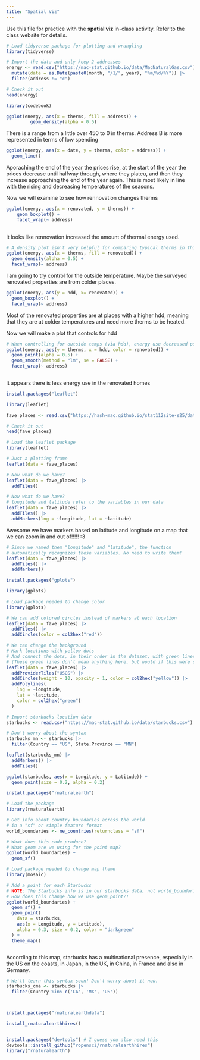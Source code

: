 ```yaml
---
title: "Spatial Viz"
---
```


Use this file for practice with the **spatial viz** in-class activity.  Refer to the class website for details.
```r

# Load tidyverse package for plotting and wrangling
library(tidyverse)

# Import the data and only keep 2 addresses
energy <- read.csv("https://mac-stat.github.io/data/MacNaturalGas.csv") |> 
  mutate(date = as.Date(paste0(month, "/1/", year), "%m/%d/%Y")) |> 
  filter(address != "c")

# Check it out
head(energy)

```

```r

library(codebook)

```
```r

ggplot(energy, aes(x = therms, fill = address)) +
         geom_density(alpha = 0.5)
```


There is a range from a little over 450 to 0 in therms. Address B is more represented in terms of low spending


```r

ggplot(energy, aes(x = date, y = therms, color = address)) +
  geom_line() 


```
Aporaching the end of the year the prices rise, at the start of the year the prices decrease until halfway through, where they plateu, and then they increase approaching the end of the year again. This is most likely in line with the rising and decreasing temperatures of the seasons.



Now we will examine to see how rennovation changes therms


```r

ggplot(energy, aes(x = renovated, y = therms)) + 
    geom_boxplot() +
    facet_wrap(~ address)
  


```

It looks like rennovation increased the amount of thermal energy used.



```r

# A density plot isn't very helpful for comparing typical therms in this example!
ggplot(energy, aes(x = therms, fill = renovated)) + 
  geom_density(alpha = 0.5) + 
  facet_wrap(~ address)


```
I am going to try control for the outside temperature. Maybe the surveyed renovated properties are from colder places.


```r

ggplot(energy, aes(y = hdd, x= renovated)) +
  geom_boxplot() + 
  facet_wrap(~ address)


```
Most of the renovated properties are at places with a higher hdd, meaning that they are at colder temperatures and need more therms to be heated.


Now we will make a plot that controls for hdd

```r

# When controlling for outside temps (via hdd), energy use decreased post-renovation
ggplot(energy, aes(y = therms, x = hdd, color = renovated)) + 
  geom_point(alpha = 0.5) + 
  geom_smooth(method = "lm", se = FALSE) + 
  facet_wrap(~ address)
  

```

It appears there is less energy use in the renovated homes

```r

install.packages("leaflet")

```
```r

library(leaflet)

```
```r

fave_places <- read.csv("https://hash-mac.github.io/stat112site-s25/data/our_fave_places.csv")

# Check it out
head(fave_places)

```
```r

# Load the leaflet package
library(leaflet)

# Just a plotting frame
leaflet(data = fave_places)

```
```r

# Now what do we have?
leaflet(data = fave_places) |> 
  addTiles()

```


```r

# Now what do we have?
# longitude and latitude refer to the variables in our data
leaflet(data = fave_places) |> 
  addTiles() |> 
  addMarkers(lng = ~longitude, lat = ~latitude)

```

Awesome we have markers based on latitude and longitude on a map that we can zoom in and out of!!!!! :3


```r

# Since we named them "longitude" and "latitude", the function
# automatically recognizes these variables. No need to write them!
leaflet(data = fave_places) |> 
  addTiles() |> 
  addMarkers()


```
```r

install.packages("gplots")

```

```r

library(gplots)


```
```r

# Load package needed to change color
library(gplots)

# We can add colored circles instead of markers at each location
leaflet(data = fave_places) |> 
  addTiles() |> 
  addCircles(color = col2hex("red"))


```



```r

# We can change the background
# Mark locations with yellow dots
# And connect the dots, in their order in the dataset, with green lines
# (These green lines don't mean anything here, but would if this were somebody's travel path!)
leaflet(data = fave_places) |>
  addProviderTiles("USGS") |>
  addCircles(weight = 10, opacity = 1, color = col2hex("yellow")) |>
  addPolylines(
    lng = ~longitude,
    lat = ~latitude,
    color = col2hex("green")
  )


```


```r

# Import starbucks location data
starbucks <- read.csv("https://mac-stat.github.io/data/starbucks.csv")

```

```r

# Don't worry about the syntax
starbucks_mn <- starbucks |>   
  filter(Country == "US", State.Province == "MN")


```

```r

leaflet(starbucks_mn) |> 
  addMarkers() |> 
  addTiles() 


```

```r


ggplot(starbucks, aes(x = Longitude, y = Latitude)) +
  geom_point(size = 0.2, alpha = 0.2)

```


```r
install.packages("rnaturalearth")
```

```r

# Load the package
library(rnaturalearth)

# Get info about country boundaries across the world
# in a "sf" or simple feature format
world_boundaries <- ne_countries(returnclass = "sf")

```

```r

# What does this code produce?
# What geom are we using for the point map?
ggplot(world_boundaries) + 
  geom_sf()

```

```r

# Load package needed to change map theme
library(mosaic)

# Add a point for each Starbucks
# NOTE: The Starbucks info is in our starbucks data, not world_boundaries
# How does this change how we use geom_point?!
ggplot(world_boundaries) + 
  geom_sf() + 
  geom_point(
    data = starbucks,
    aes(x = Longitude, y = Latitude),
    alpha = 0.3, size = 0.2, color = "darkgreen"
  ) +
  theme_map()



```

According to this map, starbucks has a multinational presence, especially in the US on the coasts, in Japan, in the UK, in China, in France and also in Germany.


```r

# We'll learn this syntax soon! Don't worry about it now.
starbucks_cma <- starbucks |> 
  filter(Country %in% c('CA', 'MX', 'US'))




```



```r

install.packages("rnaturalearthdata")

```

```r

install_rnaturalearthhires()


```


```r


```

```r

install.packages("devtools") # I guess you also need this
devtools::install_github("ropensci/rnaturalearthhires")
library("rnaturalearth")

```


